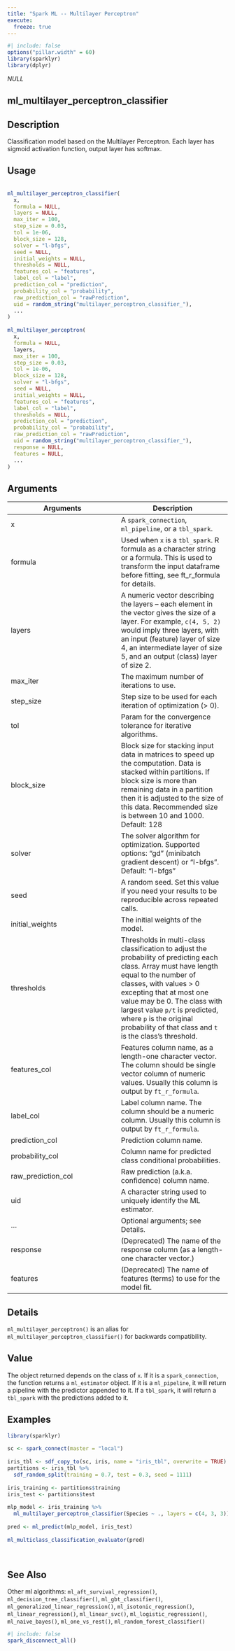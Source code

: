 ```yaml
---
title: "Spark ML -- Multilayer Perceptron"
execute:
  freeze: true
---
```


```r
#| include: false
options("pillar.width" = 60)
library(sparklyr) 
library(dplyr)
```

*NULL*

## ml_multilayer_perceptron_classifier

## Description
 Classification model based on the Multilayer Perceptron. Each layer has sigmoid activation function, output layer has softmax. 


## Usage
```r
 
ml_multilayer_perceptron_classifier( 
  x, 
  formula = NULL, 
  layers = NULL, 
  max_iter = 100, 
  step_size = 0.03, 
  tol = 1e-06, 
  block_size = 128, 
  solver = "l-bfgs", 
  seed = NULL, 
  initial_weights = NULL, 
  thresholds = NULL, 
  features_col = "features", 
  label_col = "label", 
  prediction_col = "prediction", 
  probability_col = "probability", 
  raw_prediction_col = "rawPrediction", 
  uid = random_string("multilayer_perceptron_classifier_"), 
  ... 
) 
 
ml_multilayer_perceptron( 
  x, 
  formula = NULL, 
  layers, 
  max_iter = 100, 
  step_size = 0.03, 
  tol = 1e-06, 
  block_size = 128, 
  solver = "l-bfgs", 
  seed = NULL, 
  initial_weights = NULL, 
  features_col = "features", 
  label_col = "label", 
  thresholds = NULL, 
  prediction_col = "prediction", 
  probability_col = "probability", 
  raw_prediction_col = "rawPrediction", 
  uid = random_string("multilayer_perceptron_classifier_"), 
  response = NULL, 
  features = NULL, 
  ... 
) 
```

## Arguments
|Arguments|Description|
|---|---|
| x | A `spark_connection`, `ml_pipeline`, or a `tbl_spark`. |
| formula | Used when `x` is a `tbl_spark`. R formula as a character string or a formula. This is used to transform the input dataframe before fitting, see ft_r_formula for details. |
| layers | A numeric vector describing the layers -- each element in the vector gives the size of a layer. For example, `c(4, 5, 2)` would imply three layers, with an input (feature) layer of size 4, an intermediate layer of size 5, and an output (class) layer of size 2. |
| max_iter | The maximum number of iterations to use. |
| step_size | Step size to be used for each iteration of optimization (> 0). |
| tol | Param for the convergence tolerance for iterative algorithms. |
| block_size | Block size for stacking input data in matrices to speed up the computation. Data is stacked within partitions. If block size is more than remaining data in a partition then it is adjusted to the size of this data. Recommended size is between 10 and 1000. Default: 128 |
| solver | The solver algorithm for optimization. Supported options: "gd" (minibatch gradient descent) or "l-bfgs". Default: "l-bfgs" |
| seed | A random seed. Set this value if you need your results to be reproducible across repeated calls. |
| initial_weights | The initial weights of the model. |
| thresholds | Thresholds in multi-class classification to adjust the probability of predicting each class. Array must have length equal to the number of classes, with values > 0 excepting that at most one value may be 0. The class with largest value `p/t` is predicted, where `p` is the original probability of that class and `t` is the class's threshold. |
| features_col | Features column name, as a length-one character vector. The column should be single vector column of numeric values. Usually this column is output by `ft_r_formula`. |
| label_col | Label column name. The column should be a numeric column. Usually this column is output by `ft_r_formula`. |
| prediction_col | Prediction column name. |
| probability_col | Column name for predicted class conditional probabilities. |
| raw_prediction_col | Raw prediction (a.k.a. confidence) column name. |
| uid | A character string used to uniquely identify the ML estimator. |
| ... | Optional arguments; see Details. |
| response | (Deprecated) The name of the response column (as a length-one character vector.) |
| features | (Deprecated) The name of features (terms) to use for the model fit. |

## Details
 `ml_multilayer_perceptron()` is an alias for `ml_multilayer_perceptron_classifier()` for backwards compatibility. 


## Value
 The object returned depends on the class of `x`. If it is a `spark_connection`, the function returns a `ml_estimator` object. If it is a `ml_pipeline`, it will return a pipeline with the predictor appended to it. If a `tbl_spark`, it will return a `tbl_spark` with the predictions added to it. 


## Examples
```r
library(sparklyr)
 
sc <- spark_connect(master = "local") 
 
iris_tbl <- sdf_copy_to(sc, iris, name = "iris_tbl", overwrite = TRUE) 
partitions <- iris_tbl %>% 
  sdf_random_split(training = 0.7, test = 0.3, seed = 1111) 
 
iris_training <- partitions$training 
iris_test <- partitions$test 
 
mlp_model <- iris_training %>% 
  ml_multilayer_perceptron_classifier(Species ~ ., layers = c(4, 3, 3)) 
 
pred <- ml_predict(mlp_model, iris_test) 
 
ml_multiclass_classification_evaluator(pred) 
 
 
```

## See Also
 Other ml algorithms:  `ml_aft_survival_regression()`, `ml_decision_tree_classifier()`, `ml_gbt_classifier()`, `ml_generalized_linear_regression()`, `ml_isotonic_regression()`, `ml_linear_regression()`, `ml_linear_svc()`, `ml_logistic_regression()`, `ml_naive_bayes()`, `ml_one_vs_rest()`, `ml_random_forest_classifier()` 


```r
#| include: false
spark_disconnect_all()
```
